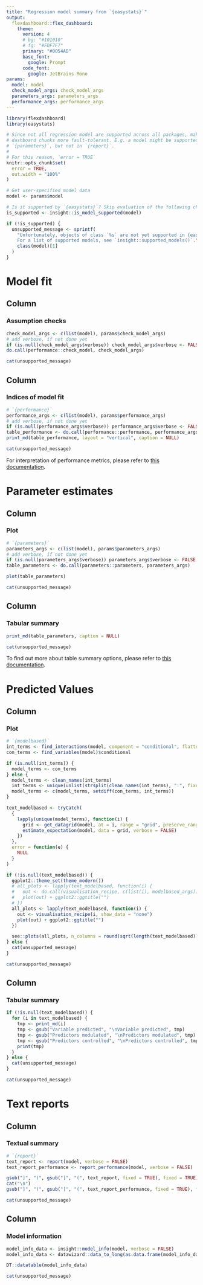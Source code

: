 ```yaml
---
title: "Regression model summary from `{easystats}`"
output: 
  flexdashboard::flex_dashboard:
    theme:
      version: 4
      # bg: "#101010"
      # fg: "#FDF7F7" 
      primary: "#0054AD"
      base_font:
        google: Prompt
      code_font:
        google: JetBrains Mono
params:
  model: model
  check_model_args: check_model_args
  parameters_args: parameters_args
  performance_args: performance_args
---
```


```r
library(flexdashboard)
library(easystats)

# Since not all regression model are supported across all packages, make the
# dashboard chunks more fault-tolerant. E.g. a model might be supported in
# `{parameters}`, but not in `{report}`.
#
# For this reason, `error = TRUE`
knitr::opts_chunk$set(
  error = TRUE,
  out.width = "100%"
)
```

```r
# Get user-specified model data
model <- params$model

# Is it supported by `{easystats}`? Skip evaluation of the following chunks if not.
is_supported <- insight::is_model_supported(model)

if (!is_supported) {
  unsupported_message <- sprintf(
    "Unfortunately, objects of class `%s` are not yet supported in {easystats}.\n
    For a list of supported models, see `insight::supported_models()`.",
    class(model)[1]
  )
}
```


Model fit 
=====================================  

Column {data-width=700}
-----------------------------------------------------------------------

### Assumption checks

```r
check_model_args <- c(list(model), params$check_model_args)
# add verbose, if not done yet
if (is.null(check_model_args$verbose)) check_model_args$verbose <- FALSE
do.call(performance::check_model, check_model_args)
```

```r
cat(unsupported_message)
```

Column {data-width=300}
-----------------------------------------------------------------------

### Indices of model fit

```r
# `{performance}`
performance_args <- c(list(model), params$performance_args)
# add verbose, if not done yet
if (is.null(performance_args$verbose)) performance_args$verbose <- FALSE
table_performance <- do.call(performance::performance, performance_args)
print_md(table_performance, layout = "vertical", caption = NULL)
```


```r
cat(unsupported_message)
```

For interpretation of performance metrics, please refer to <a href="https://easystats.github.io/performance/reference/model_performance.html" target="_blank">this documentation</a>.

Parameter estimates
=====================================  

Column {data-width=550}
-----------------------------------------------------------------------

### Plot

```r
# `{parameters}`
parameters_args <- c(list(model), params$parameters_args)
# add verbose, if not done yet
if (is.null(parameters_args$verbose)) parameters_args$verbose <- FALSE
table_parameters <- do.call(parameters::parameters, parameters_args)

plot(table_parameters)
```


```r
cat(unsupported_message)
```

Column {data-width=450}
-----------------------------------------------------------------------

### Tabular summary

```r
print_md(table_parameters, caption = NULL)
```


```r
cat(unsupported_message)
```

To find out more about table summary options, please refer to <a href="https://easystats.github.io/parameters/reference/model_parameters.html" target="_blank">this documentation</a>.


Predicted Values
=====================================  

Column {data-width=600}
-----------------------------------------------------------------------

### Plot

```r
# `{modelbased}`
int_terms <- find_interactions(model, component = "conditional", flatten = TRUE)
con_terms <- find_variables(model)$conditional

if (is.null(int_terms)) {
  model_terms <- con_terms
} else {
  model_terms <- clean_names(int_terms)
  int_terms <- unique(unlist(strsplit(clean_names(int_terms), ":", fixed = TRUE)))
  model_terms <- c(model_terms, setdiff(con_terms, int_terms))
}

text_modelbased <- tryCatch(
  {
    lapply(unique(model_terms), function(i) {
      grid <- get_datagrid(model, at = i, range = "grid", preserve_range = FALSE, verbose = FALSE)
      estimate_expectation(model, data = grid, verbose = FALSE)
    })
  },
  error = function(e) {
    NULL
  }
)

if (!is.null(text_modelbased)) {
  ggplot2::theme_set(theme_modern())
  # all_plots <- lapply(text_modelbased, function(i) {
  #   out <- do.call(visualisation_recipe, c(list(i), modelbased_args))
  #   plot(out) + ggplot2::ggtitle("")
  # })
  all_plots <- lapply(text_modelbased, function(i) {
    out <- visualisation_recipe(i, show_data = "none")
    plot(out) + ggplot2::ggtitle("")
  })

  see::plots(all_plots, n_columns = round(sqrt(length(text_modelbased))))
} else {
  cat(unsupported_message)
}
```


```r
cat(unsupported_message)
```

Column {data-width=400}
-----------------------------------------------------------------------

### Tabular summary

```r
if (!is.null(text_modelbased)) {
  for (i in text_modelbased) {
    tmp <- print_md(i)
    tmp <- gsub("Variable predicted", "\nVariable predicted", tmp)
    tmp <- gsub("Predictors modulated", "\nPredictors modulated", tmp)
    tmp <- gsub("Predictors controlled", "\nPredictors controlled", tmp)
    print(tmp)
  }
} else {
  cat(unsupported_message)
}
```


```r
cat(unsupported_message)
```


Text reports
=====================================    

Column {data-width=500}
-----------------------------------------------------------------------

### Textual summary

```r
# `{report}`
text_report <- report(model, verbose = FALSE)
text_report_performance <- report_performance(model, verbose = FALSE)

gsub("]", ")", gsub("[", "(", text_report, fixed = TRUE), fixed = TRUE)
cat("\n")
gsub("]", ")", gsub("[", "(", text_report_performance, fixed = TRUE), fixed = TRUE)
```


```r
cat(unsupported_message)
```

Column {data-width=500}
-----------------------------------------------------------------------

### Model information

```r
model_info_data <- insight::model_info(model, verbose = FALSE)
model_info_data <- datawizard::data_to_long(as.data.frame(model_info_data))

DT::datatable(model_info_data)
```

```r
cat(unsupported_message)
```
